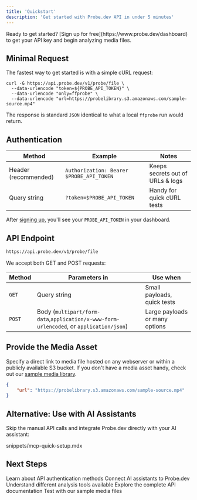 ```yaml
---
title: 'Quickstart'
description: 'Get started with Probe.dev API in under 5 minutes'
---
```


<Note>
Ready to get started? [Sign up for free](https://www.probe.dev/dashboard) to get your API key and begin analyzing media files.
</Note>

## Minimal Request

The fastest way to get started is with a simple cURL request:

```curl
curl -G https://api.probe.dev/v1/probe/file \
  --data-urlencode "token=${PROBE_API_TOKEN}" \
  --data-urlencode "only=ffprobe" \
  --data-urlencode "url=https://probelibrary.s3.amazonaws.com/sample-source.mp4"
```

The response is standard `JSON` identical to what a local `ffprobe` run would return.

## Authentication

| **Method**           | **Example**                              | **Notes**                        |
| -------------------- | ---------------------------------------- | -------------------------------- |
| Header (recommended) | `Authorization: Bearer $PROBE_API_TOKEN` | Keeps secrets out of URLs & logs |
| Query string         | `?token=$PROBE_API_TOKEN`                | Handy for quick cURL tests       |

After [signing up](https://www.probe.dev/dashboard), you'll see your `PROBE_API_TOKEN` in your dashboard.

## API Endpoint

```bash
https://api.probe.dev/v1/probe/file
```

We accept both GET and POST requests:

| **Method** | **Parameters in**                                                                       | **Use when**                   |
| ---------- | --------------------------------------------------------------------------------------- | ------------------------------ |
| `GET`      | Query string                                                                            | Small payloads, quick tests    |
| `POST`     | Body (`multipart/form-data`,`application/x-www-form-urlencoded`, or `application/json`) | Large payloads or many options |

## Provide the Media Asset

Specify a direct link to media file hosted on any webserver or within a publicly available S3 bucket. If you don't have a media asset handy, check out our [sample media library](/reference/sample-media-library).

```json
{
    "url": "https://probelibrary.s3.amazonaws.com/sample-source.mp4"
}
```

## Alternative: Use with AI Assistants

Skip the manual API calls and integrate Probe.dev directly with your AI assistant:

<snippets>snippets/mcp-quick-setup.mdx</snippets>

## Next Steps

<CardGroup cols={2}>
  <Card
    title="Authentication Guide"
    icon="key"
    href="/authentication"
  >
    Learn about API authentication methods
  </Card>
  <Card
    title="MCP Integration"
    icon="plug"
    href="/guides/mcp-integration"
  >
    Connect AI assistants to Probe.dev
  </Card>
  <Card
    title="Report Types"
    icon="chart-bar"
    href="/guides/report-types"
  >
    Understand different analysis tools available
  </Card>
  <Card
    title="API Reference"
    icon="code"
    href="/api-reference/introduction"
  >
    Explore the complete API documentation
  </Card>
  <Card
    title="Sample Library"
    icon="video"
    href="/reference/sample-media-library"
  >
    Test with our sample media files
  </Card>
</CardGroup>
